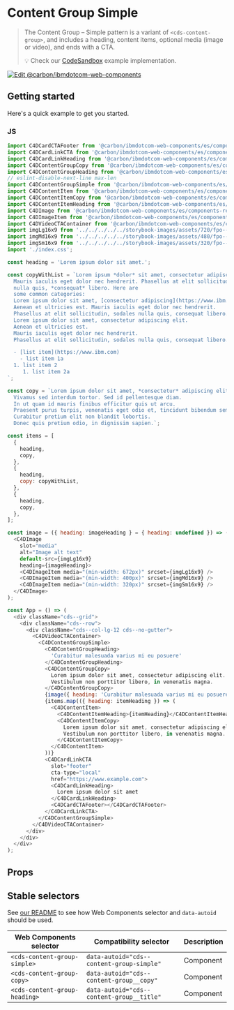 
# Content Group Simple

> The Content Group – Simple pattern is a variant of `<cds-content-group>`, and
> includes a heading, content items, optional media (image or video), and ends
> with a CTA.
>
> 💡 Check our
> [CodeSandbox](https://githubbox.com/carbon-design-system/carbon-for-ibm-dotcom/tree/main/packages/web-components/examples/codesandbox/components-react/content-group-simple)
> example implementation.

[![Edit @carbon/ibmdotcom-web-components](https://codesandbox.io/static/img/play-codesandbox.svg)](https://githubbox.com/carbon-design-system/carbon-for-ibm-dotcom/tree/main/packages/web-components/examples/codesandbox/components-react/content-group-simple)

## Getting started

Here's a quick example to get you started.

### JS

```js
import C4DCardCTAFooter from '@carbon/ibmdotcom-web-components/es/components-react/cta/card-cta-footer.js';
import C4DCardLinkCTA from '@carbon/ibmdotcom-web-components/es/components-react/cta/card-link-cta.js';
import C4DCardLinkHeading from '@carbon/ibmdotcom-web-components/es/components-react/card-link/card-link-heading.js';
import C4DContentGroupCopy from '@carbon/ibmdotcom-web-components/es/components-react/content-group/content-group-copy.js';
import C4DContentGroupHeading from '@carbon/ibmdotcom-web-components/es/components-react/content-group/content-group-heading.js';
// eslint-disable-next-line max-len
import C4DContentGroupSimple from '@carbon/ibmdotcom-web-components/es/components-react/content-group-simple/content-group-simple';
import C4DContentItem from '@carbon/ibmdotcom-web-components/es/components-react/content-item/content-item.js';
import C4DContentItemCopy from '@carbon/ibmdotcom-web-components/es/components-react/content-item/content-item-copy.js';
import C4DContentItemHeading from '@carbon/ibmdotcom-web-components/es/components-react/content-item/content-item-heading.js';
import C4DImage from '@carbon/ibmdotcom-web-components/es/components-react/image/image.js';
import C4DImageItem from '@carbon/ibmdotcom-web-components/es/components-react/image/image-item.js';
import C4DVideoCTAContainer from '@carbon/ibmdotcom-web-components/es/components-react/cta/video-cta-container.js';
import imgLg16x9 from '../../../../../storybook-images/assets/720/fpo--16x9--720x405--004.jpg';
import imgMd16x9 from '../../../../../storybook-images/assets/480/fpo--16x9--480x270--004.jpg';
import imgSm16x9 from '../../../../../storybook-images/assets/320/fpo--16x9--320x180--004.jpg';
import './index.css';

const heading = 'Lorem ipsum dolor sit amet.';

const copyWithList = `Lorem ipsum *dolor* sit amet, consectetur adipiscing elit. Aenean et ultricies est.
  Mauris iaculis eget dolor nec hendrerit. Phasellus at elit sollicitudin, sodales
  nulla quis, *consequat* libero. Here are
  some common categories:
  Lorem ipsum dolor sit amet, [consectetur adipiscing](https://www.ibm.com) elit.
  Aenean et ultricies est. Mauris iaculis eget dolor nec hendrerit.
  Phasellus at elit sollicitudin, sodales nulla quis, consequat libero.
  Lorem ipsum dolor sit amet, consectetur adipiscing elit.
  Aenean et ultricies est.
  Mauris iaculis eget dolor nec hendrerit.
  Phasellus at elit sollicitudin, sodales nulla quis, consequat libero.

  - [list item](https://www.ibm.com)
    - list item 1a
  1. list item 2
     1. list item 2a
`;

const copy = `Lorem ipsum dolor sit amet, *consectetur* adipiscing elit.
  Vivamus sed interdum tortor. Sed id pellentesque diam.
  In ut quam id mauris finibus efficitur quis ut arcu.
  Praesent purus turpis, venenatis eget odio et, tincidunt bibendum sem.
  Curabitur pretium elit non blandit lobortis.
  Donec quis pretium odio, in dignissim sapien.`;

const items = [
  {
    heading,
    copy,
  },
  {
    heading,
    copy: copyWithList,
  },
  {
    heading,
    copy,
  },
];

const image = ({ heading: imageHeading } = { heading: undefined }) => (
  <C4DImage
    slot="media"
    alt="Image alt text"
    default-src={imgLg16x9}
    heading={imageHeading}>
    <C4DImageItem media="(min-width: 672px)" srcset={imgLg16x9} />
    <C4DImageItem media="(min-width: 400px)" srcset={imgMd16x9} />
    <C4DImageItem media="(min-width: 320px)" srcset={imgSm16x9} />
  </C4DImage>
);

const App = () => (
  <div className="cds--grid">
    <div className="cds--row">
      <div className="cds--col-lg-12 cds--no-gutter">
        <C4DVideoCTAContainer>
          <C4DContentGroupSimple>
            <C4DContentGroupHeading>
              'Curabitur malesuada varius mi eu posuere'
            </C4DContentGroupHeading>
            <C4DContentGroupCopy>
              Lorem ipsum dolor sit amet, consectetur adipiscing elit.
              Vestibulum non porttitor libero, in venenatis magna.
            </C4DContentGroupCopy>
            {image({ heading: 'Curabitur malesuada varius mi eu posuere' })}
            {items.map(({ heading: itemHeading }) => (
              <C4DContentItem>
                <C4DContentItemHeading>{itemHeading}</C4DContentItemHeading>
                <C4DContentItemCopy>
                  Lorem ipsum dolor sit amet, consectetur adipiscing elit.
                  Vestibulum non porttitor libero, in venenatis magna.
                </C4DContentItemCopy>
              </C4DContentItem>
            ))}
            <C4DCardLinkCTA
              slot="footer"
              cta-type="local"
              href="https://www.example.com">
              <C4DCardLinkHeading>
                Lorem ipsum dolor sit amet
              </C4DCardLinkHeading>
              <C4DCardCTAFooter></C4DCardCTAFooter>
            </C4DCardLinkCTA>
          </C4DContentGroupSimple>
        </C4DVideoCTAContainer>
      </div>
    </div>
  </div>
);
```

## Props

<Props of={PropTypesRef} />

## Stable selectors

See
[our README](https://github.com/carbon-design-system/carbon-for-ibm-dotcom/tree/main/packages/web-components#stable-selectors-for-analytics-and-integratione2e-testing-in-web-components)
to see how Web Components selector and `data-autoid` should be used.

| Web Components selector       | Compatibility selector                    | Description |
| ----------------------------- | ----------------------------------------- | ----------- |
| `<cds-content-group-simple>`  | `data-autoid="cds--content-group-simple"` | Component   |
| `<cds-content-group-copy>`    | `data-autoid="cds--content-group__copy"`  | Component   |
| `<cds-content-group-heading>` | `data-autoid="cds--content-group__title"` | Component   |

<Description markdown={contributing} />
